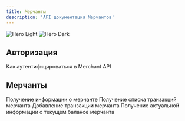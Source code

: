 ---
title: Мерчанты
description: 'API документация Мерчантов'
---

<img
  className="block dark:hidden"
  src="/images/lenopay-white.png"
  alt="Hero Light"
/>
<img
  className="hidden dark:block"
  src="/images/lenopay.png"
  alt="Hero Dark"
/>

## Авторизация

<CardGroup cols={1}>
  <Card
    title="API Авторизация Мерчантов"
    icon="people-group"
    href="api-merchant/auth"
  >
  Как аутентифицироваться в Merchant API
  </Card>
</CardGroup>

## Мерчанты

<CardGroup cols={2}>
  <Card
    title="Информация о мерчанте"
    icon="info"
    href="api-reference/endpoint/get-info"
  >
    Получение информации о мерчанте
  </Card>
  <Card
    title="Список транзакций"
    icon="link-horizontal"
    href="api-reference/endpoint/transactions"
  >
  Получение списка транзакций мерчанта
  </Card>
  <Card
    title="Добавление транзакции"
    icon="plus"
    href="api-reference/endpoint/add"
  >
    Добавление транзакции мерчанта
  </Card>
  <Card
    title="Получение баланса мерчанта"
    icon="wallet"
    href="api-reference/endpoint/get-balance"
  >
    Получение актуальной информации о текущем балансе мерчанта
  </Card>
</CardGroup>

